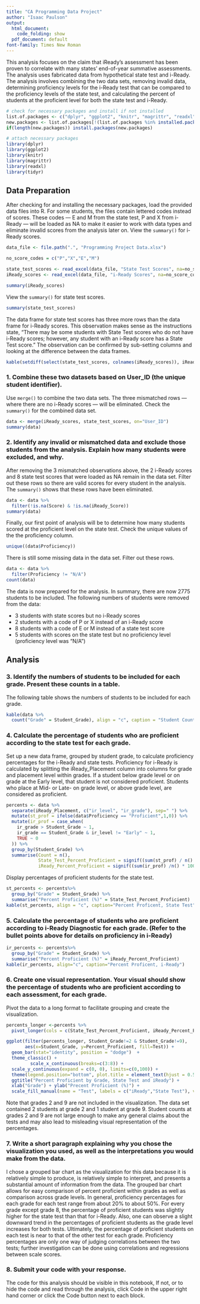 ```yaml
---
title: "CA Programming Data Project"
author: "Isaac Paulson"
output:
  html_document:
    code_folding: show
  pdf_document: default
font-family: Times New Roman
---
```


This analysis focuses on the claim that iReady’s assessment has been proven to correlate with many states’ end-of-year summative assessments. The analysis uses fabricated data from hypothetical state test and i-Ready. The analysis involves combining the two data sets, removing invalid data, determining proficiency levels for the i-Ready test that can be compared to the proficiency levels of the state test, and calculating the percent of students at the proficient level for both the state test and i-Ready.

```r
# check for necessary packages and install if not installed
list.of.packages <- c("dplyr", "ggplot2", "knitr", "magrittr", "readxl", "tidyr")
new.packages <- list.of.packages[!(list.of.packages %in% installed.packages()[,"Package"])]
if(length(new.packages)) install.packages(new.packages)

# attach necessary packages
library(dplyr)
library(ggplot2)
library(knitr)
library(magrittr)
library(readxl)
library(tidyr)
```

## Data Preparation

After checking for and installing the necessary packages, load the provided data files into R. For some students, the files contain lettered codes instead of scores. These codes — E and M from the state test, P and X from i-Ready — will be loaded as NA to make it easier to work with data types and eliminate invalid scores from the analysis later on. View the `summary()` for i-Ready scores.

```r
data_file <- file.path(".", "Programming Project Data.xlsx")

no_score_codes = c("P","X","E","M")

state_test_scores <- read_excel(data_file, "State Test Scores", na=no_score_codes)
iReady_scores <- read_excel(data_file, "i-Ready Scores", na=no_score_codes)

summary(iReady_scores)
```

View the `summary()` for state test scores.
```r
summary(state_test_scores)
```

The data frame for state test scores has three more rows than the data frame for i-Ready scores. This observation makes sense as the instructions state, "There may be some students with State Test scores who do not have i-Ready scores; however, any student with an i-Ready score has a State Test score." The observation can be confirmed by sub-setting columns and looking at the difference between the data frames.

```r
kable(setdiff(select(state_test_scores, colnames(iReady_scores)), iReady_scores))
```

### 1. Combine these two datasets based on User_ID (the unique student identifier).

Use `merge()` to combine the two data sets. The three mismatched rows — where there are no i-Ready scores — will be eliminated. Check the `summary()` for the combined data set.

```r
data <- merge(iReady_scores, state_test_scores, on="User_ID")
summary(data)
```

### 2. Identify any invalid or mismatched data and exclude those students from the analysis. Explain how many students were excluded, and why.

After removing the 3 mismatched observations above, the 2 i-Ready scores and 8 state test scores that were loaded as NA remain in the data set. Filter out these rows so there are valid scores for every student in the analysis. The `summary()` shows that these rows have been eliminated.

```r
data <- data %>% 
  filter(!is.na(Score) & !is.na(iReady_Score))
summary(data)
```

Finally, our first point of analysis will be to determine how many students scored at the proficient level on the state test. Check the unique values of the the proficiency column.
```r
unique((data$Proficiency))
```

There is still some missing data in the data set. Filter out these rows.

```r
data <- data %>% 
  filter(Proficiency != "N/A")
count(data)
```

The data is now prepared for the analysis. In summary, there are now 2775 students to be included. The following numbers of students were removed from the data:

- 3 students with state scores but no i-Ready scores
- 2 students with a code of P or X instead of an i-Ready score
- 8 students with a code of E or M instead of a state test score
- 5 students with scores on the state test but no proficiency level (proficiency level was "N/A")

## Analysis

### 3. Identify the numbers of students to be included for each grade. Present these counts in a table.

The following table shows the numbers of students to be included for each grade.

```r
kable(data %>% 
  count("Grade" = Student_Grade), align = "c", caption = "Student Count by Grade")
```

### 4. Calculate the percentage of students who are proficient according to the state test for each grade.

Set up a new data frame, grouped by student grade, to calculate proficiency percentages for the i-Ready and state tests. Proficiency for i-Ready is calculated by splitting the iReady_Placement column into columns for grade and placement level within grades. If a student below grade level or on grade at the Early level, that student is not considered proficient. Students who place at Mid- or Late- on grade level, or above grade level, are considered as proficient.

```r
percents <- data %>%
  separate(iReady_Placement, c("ir_level", "ir_grade"), sep=" ") %>% 
  mutate(st_prof = ifelse(data$Proficiency == "Proficient",1,0)) %>% 
  mutate(ir_prof = case_when(
    ir_grade > Student_Grade ~ 1,
    ir_grade == Student_Grade & ir_level != "Early" ~ 1,
    TRUE ~ 0
  )) %>% 
  group_by(Student_Grade) %>%
  summarise(Count = n(), 
            State_Test_Percent_Proficient = signif((sum(st_prof) / n() * 100),4),
            iReady_Percent_Proficient = signif((sum(ir_prof) /n() * 100),4))
```

Display percentages of proficient students for the state test.

```r
st_percents <- percents%>% 
  group_by("Grade" = Student_Grade) %>%
  summarise("Percent Proficient (%)" = State_Test_Percent_Proficient)
kable(st_percents, align = "c", caption="Percent Proficent, State Test")
```

### 5. Calculate the percentage of students who are proficient according to i-Ready Diagnostic for each grade. (Refer to the bullet points above for details on proficiency in i-Ready)

```r
ir_percents <- percents%>% 
  group_by("Grade" = Student_Grade) %>%
  summarise("Percent Proficient (%)" = iReady_Percent_Proficient)
kable(ir_percents, align="c", caption="Percent Proficent, i-Ready")
```
### 6. Create one visual representation. Your visual should show the percentage of students who are proficient according to each assessment, for each grade.

Pivot the data to a long format to facilitate grouping and create the visualization.

```r
percents_longer <-percents %>% 
  pivot_longer(cols = c(State_Test_Percent_Proficient, iReady_Percent_Proficient), names_to="Test", values_to = "Percent_Proficient")

ggplot(filter(percents_longer, Student_Grade!=2 & Student_Grade!=9), 
       aes(x=Student_Grade, y=Percent_Proficient, fill=Test)) +
  geom_bar(stat="identity", position = "dodge")  + 
  theme_classic() +
         scale_x_continuous(breaks=c(3:8)) + 
  scale_y_continuous(expand = c(0, 0), limits=c(0,100)) +
  theme(legend.position="bottom", plot.title = element_text(hjust = 0.5)) +
  ggtitle("Percent Proficient by Grade, State Test and iReady") +
  xlab("Grade") + ylab("Precent Proficient (%)") +
  scale_fill_manual(name = "Test", labels = c("iReady","State Test"), values=c("#203731", "#FFB612"))
```

Note that grades 2 and 9 are not included in the visualization. The data set contained 2 students at grade 2 and 1 student at grade 9. Student counts at grades 2 and 9 are not large enough to make any general claims about the tests and may also lead to misleading visual representation of the percentages.

### 7. Write a short paragraph explaining why you chose the visualization you used, as well as the interpretations you would make from the data.

I chose a grouped bar chart as the visualization for this data because it is relatively simple to produce, is relatively simple to interpret, and presents a substantial amount of information from the data. The grouped bar chart allows for easy comparison of percent proficient within grades as well as comparison across grade levels. In general, proficiency percentages for each grade for each test range from about 20% to about 50%. For every grade except grade 8, the percentage of proficient students was slightly higher for the state test than that for i-Ready. Also, one can observe a slight downward trend in the percentages of proficient students as the grade level increases for both tests.  Ultimately, the percentage of proficient students on each test is near to that of the other test for each grade. Proficiency percentages are only one way of judging correlations between the two tests; further investigation can be done using correlations and regressions between scale scores.

### 8. Submit your code with your response.

The code for this analysis should be visible in this notebook, If not, or to hide the code and read through the analysis, click Code in the upper right hand corner or click the Code button next to each block.
